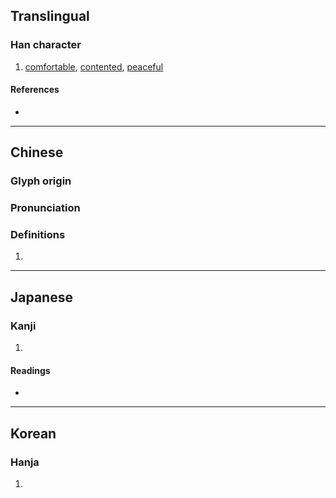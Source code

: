 {{character info/new}}
==Translingual==

===Han character===
{{Han char|rn=61|rad=心|as=09|sn=12|four=90061|canj=PYTA|ids=⿰忄音}}

# [[comfortable]], [[contented]], [[peaceful]]

====References====
* {{Han ref|kx=0395.030|dkj=10937|dj=0731.130|hdz=42331.050|uh=6114|ud=24852|bh=D8FE|bd=55550}}

----

==Chinese==
{{zh-forms}}

===Glyph origin===
{{Han etym}}

===Pronunciation===
{{zh-pron
|m=yīn,wěn
|c=jam1,jam4
|mn=qz,tw,xm,zz:im
|mc=y
|oc=y
|ma=
|cat=a
}}

===Definitions===
{{zh-hanzi}}

# {{rfdef|zh}}

----

==Japanese==

===Kanji===
{{ja-kanji|grade=|rs=心09}}

# {{rfdef|ja|sort=心09}}

====Readings====
* {{ja-readings|on=[[いん]] (in), [[あん]] (an), [[おん]] (on)|kun=[[やわらぐ]] (yawaragu)}}

----

==Korean==

===Hanja===
{{ko-hanja|hangeul=음|eumhun=|rv=eum|mr=ŭm|y=um}}

# {{rfdef|ko|sort=心09}}